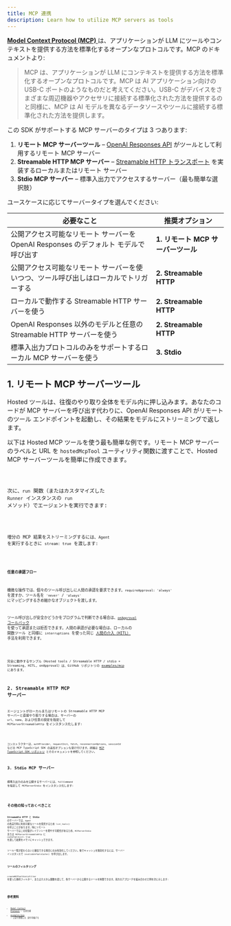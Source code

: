 ```yaml
---
title: MCP 連携
description: Learn how to utilize MCP servers as tools
---
```



[ **Model Context Protocol (MCP)** ](https://modelcontextprotocol.io) は、アプリケーションが LLM にツールやコンテキストを提供する方法を標準化するオープンなプロトコルです。MCP のドキュメントより:

> MCP は、アプリケーションが LLM にコンテキストを提供する方法を標準化するオープンなプロトコルです。MCP は AI アプリケーション向けの USB-C ポートのようなものだと考えてください。USB-C がデバイスをさまざまな周辺機器やアクセサリに接続する標準化された方法を提供するのと同様に、MCP は AI モデルを異なるデータソースやツールに接続する標準化された方法を提供します。

この SDK がサポートする MCP サーバーのタイプは 3 つあります:

1. **リモート MCP サーバーツール** – [OpenAI Responses API](https://platform.openai.com/docs/guides/tools-remote-mcp) がツールとして利用するリモート MCP サーバー
2. **Streamable HTTP MCP サーバー** – [Streamable HTTP トランスポート](https://modelcontextprotocol.io/docs/concepts/transports#streamable-http) を実装するローカルまたはリモート サーバー
3. **Stdio MCP サーバー** – 標準入出力でアクセスするサーバー（最も簡単な選択肢）

ユースケースに応じてサーバータイプを選んでください:

| 必要なこと                                                                            | 推奨オプション                     |
| ------------------------------------------------------------------------------------- | ---------------------------------- |
| 公開アクセス可能なリモート サーバーを OpenAI Responses のデフォルト モデルで呼び出す  | **1. リモート MCP サーバーツール** |
| 公開アクセス可能なリモート サーバーを使いつつ、ツール呼び出しはローカルでトリガーする | **2. Streamable HTTP**             |
| ローカルで動作する Streamable HTTP サーバーを使う                                     | **2. Streamable HTTP**             |
| OpenAI Responses 以外のモデルと任意の Streamable HTTP サーバーを使う                  | **2. Streamable HTTP**             |
| 標準入出力プロトコルのみをサポートするローカル MCP サーバーを使う                     | **3. Stdio**                       |

## 1. リモート MCP サーバーツール

Hosted ツールは、往復のやり取り全体をモデル内に押し込みます。あなたのコードが MCP サーバーを呼び出す代わりに、OpenAI Responses API がリモートのツール エンドポイントを起動し、その結果をモデルにストリーミングで返します。

以下は Hosted MCP ツールを使う最も簡単な例です。リモート MCP サーバーのラベルと URL を `hostedMcpTool` ユーティリティ関数に渡すことで、Hosted MCP サーバーツールを簡単に作成できます。

<Code lang="typescript" code={hostedAgentExample} title="hostedAgent.ts" />

次に、`run` 関数（またはカスタマイズした `Runner` インスタンスの `run` メソッド）でエージェントを実行できます:

<Code lang="typescript" code={hostedExample} title="Hosted MCP ツールで実行" />

増分の MCP 結果をストリーミングするには、`Agent` を実行するときに `stream: true` を渡します:

<Code
  lang="typescript"
  code={hostedStreamExample}
  title="Hosted MCP ツールで実行（ストリーミング）"
/>

#### 任意の承認フロー

機微な操作では、個々のツール呼び出しに人間の承認を要求できます。`requireApproval: 'always'` を渡すか、ツール名を `'never'` / `'always'` にマッピングするきめ細かなオブジェクトを渡します。

ツール呼び出しが安全かどうかをプログラムで判断できる場合は、[`onApproval` コールバック](https://github.com/openai/openai-agents-js/blob/main/examples/mcp/hosted-mcp-on-approval.ts) を使って承認または拒否できます。人間の承認が必要な場合は、ローカルの 関数ツール と同様に `interruptions` を使った同じ [人間の介入（HITL）](/openai-agents-js/ja/guides/human-in-the-loop/) 手法を利用できます。

<Code
  lang="typescript"
  code={hostedHITLExample}
  title="Human in the loop（人間の介入）と hosted MCP ツール"
/>

完全に動作するサンプル（Hosted tools / Streamable HTTP / stdio + Streaming, HITL, onApproval）は、GitHub リポジトリの [examples/mcp](https://github.com/openai/openai-agents-js/tree/main/examples/mcp) にあります。

## 2. Streamable HTTP MCP サーバー

エージェントがローカルまたはリモートの Streamable HTTP MCP サーバーと直接やり取りする場合は、サーバーの `url`、`name`、および任意の設定を指定して `MCPServerStreamableHttp` をインスタンス化します:

<Code
  lang="typescript"
  code={streamableHttpExample}
  title="Streamable HTTP MCP サーバーで実行"
/>

コンストラクターは、`authProvider`、`requestInit`、`fetch`、`reconnectionOptions`、`sessionId` などの MCP TypeScript SDK の追加オプションも受け付けます。詳細は [MCP TypeScript SDK リポジトリ](https://github.com/modelcontextprotocol/typescript-sdk) とそのドキュメントを参照してください。

## 3. Stdio MCP サーバー

標準入出力のみを公開するサーバーには、`fullCommand` を指定して `MCPServerStdio` をインスタンス化します:

<Code lang="typescript" code={stdioExample} title="Stdio MCP サーバーで実行" />

## その他の知っておくべきこと

**Streamable HTTP** と **Stdio** のサーバーでは、`Agent` の各実行時に利用可能なツールを発見するため `list_tools()` を呼ぶことがあります。特にリモート サーバーではこの往復がレイテンシーを増やす可能性があるため、`MCPServerStdio` または `MCPServerStreamableHttp` に `cacheToolsList: true` を渡して結果をメモリにキャッシュできます。

ツール一覧が変わらないと確信できる場合にのみ有効化してください。後でキャッシュを無効化するには、サーバー インスタンスで `invalidateToolsCache()` を呼び出します。

### ツールのフィルタリング

`createMCPToolStaticFilter` を使った静的フィルター、またはカスタム関数を渡して、各サーバーから公開するツールを制限できます。両方のアプローチを組み合わせた例を次に示します:

<Code
  lang="typescript"
  code={toolFilterExample}
  title="ツールのフィルタリング"
/>

## 参考資料

- [Model Context Protocol](https://modelcontextprotocol.io/) – 公式仕様
- [examples/mcp](https://github.com/openai/openai-agents-js/tree/main/examples/mcp) – 上記で参照した
  実行可能デモ
